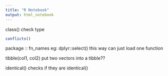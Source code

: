 ```yaml
---
title: "R Notebook"
output: html_notebook
---
```



class() check type 


```r
conflicts()
```

package :: fn_names 
eg: dplyr::select()
this way can just load one function 

tibble(col1, col2)
put two vectors into a tibble?? 

identical()  checks if they are identical()